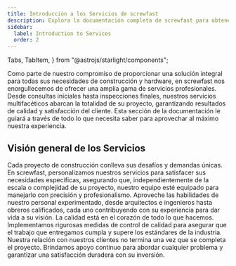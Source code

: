 ```yaml
---
title: Introducción a los Servicios de screwfast
description: Explora la documentación completa de screwfast para obtener una visión detallada de nuestras herramientas premium y servicios de construcción.
sidebar:
  label: Introduction to Services
  order: 2
---
```


  Tabs,
  TabItem,
} from "@astrojs/starlight/components";

Como parte de nuestro compromiso de proporcionar una solución integral para todas sus necesidades de construcción y hardware, en screwfast nos enorgullecemos de ofrecer una amplia gama de servicios profesionales. Desde consultas iniciales hasta inspecciones finales, nuestros servicios multifacéticos abarcan la totalidad de su proyecto, garantizando resultados de calidad y satisfacción del cliente. Esta sección de la documentación le guiará a través de todo lo que necesita saber para aprovechar al máximo nuestra experiencia.

## Visión general de los Servicios

<Tabs>
  <TabItem label="Soluciones Personalizadas">
    Cada proyecto de construcción conlleva sus desafíos y demandas únicas. En screwfast, personalizamos nuestros servicios para satisfacer sus necesidades específicas, asegurando que, independientemente de la escala o complejidad de su proyecto, nuestro equipo esté equipado para manejarlo con precisión y profesionalismo.
  </TabItem>
  <TabItem label="Equipo Experto">
    Aproveche las habilidades de nuestro personal experimentado, desde arquitectos e ingenieros hasta obreros calificados, cada uno contribuyendo con su experiencia para dar vida a su visión.
  </TabItem>
   <TabItem label="Compromiso con la Calidad">
    La calidad está en el corazón de todo lo que hacemos. Implementamos rigurosas medidas de control de calidad para asegurar que el trabajo que entregamos cumpla y supere los estándares de la industria.
  </TabItem>
   <TabItem label="Soporte Continuo">
    Nuestra relación con nuestros clientes no termina una vez que se completa el proyecto. Brindamos apoyo continuo para abordar cualquier problema y garantizar una satisfacción duradera con su inversión.
  </TabItem>
</Tabs>
